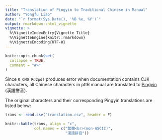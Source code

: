 ```yaml
---
title: "Translation of Pingyin to Traditional Chinese in Manual"
author: "Yongfu Liao"
date: "`r format(Sys.Date(), '%B %e, %Y')`"
output: rmarkdown::html_vignette
vignette: >
  %\VignetteIndexEntry{Vignette Title}
  %\VignetteEngine{knitr::rmarkdown}
  %\VignetteEncoding{UTF-8}
---
```


```r
knitr::opts_chunk$set(
  collapse = TRUE,
  comment = "#>"
)
```

Since `R CMD Rd2pdf` produces error when documentation contains CJK characters, all Chinese characters in pttR manual are translated to [Pingyin](https://en.wikipedia.org/wiki/Pinyin) (漢語拼音). 

The original characters and their corresponding Pingyin translations are listed below:


```r
trans <- read.csv("translation.csv", header = F)

knitr::kable(trans, align = "c",
             col.names = c("繁體<br>(non-ASCII)",
                           "漢語拼音"))
```
